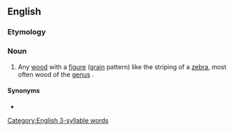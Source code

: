 ==English==

===Etymology===
{{compound|en|zebra|wood}}

===Noun===
{{en-noun|~}}
{{wikipedia}}

# Any [[wood]] with a [[figure]] ([[grain]] pattern) like the striping of a [[zebra]], most often wood of the [[genus]] {{taxlink|Microberlinia|genus|noshow=1}}.

====Synonyms====
* {{l|en|zebron}}

[[Category:English 3-syllable words]]